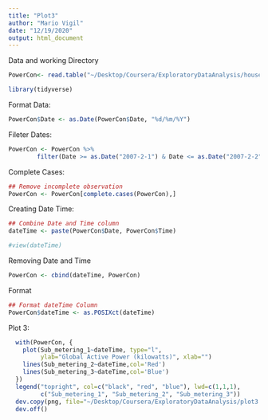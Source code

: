 ```yaml
---
title: "Plot3"
author: "Mario Vigil"
date: "12/19/2020"
output: html_document
---
```



Data and working Directory
```r

PowerCon<- read.table("~/Desktop/Coursera/ExploratoryDataAnalysis/household_power_consumption.txt", header=TRUE,sep=";", na.strings = "?", colClasses = c('character','character','numeric','numeric','numeric','numeric','numeric','numeric','numeric'))

```


```r
library(tidyverse)
```

Format Data:

```r

PowerCon$Date <- as.Date(PowerCon$Date, "%d/%m/%Y")

```

Fileter Dates:

```r
PowerCon <- PowerCon %>% 
        filter(Date >= as.Date("2007-2-1") & Date <= as.Date("2007-2-2"))
```

Complete Cases:

```r
## Remove incomplete observation
PowerCon <- PowerCon[complete.cases(PowerCon),]

```

Creating Date Time:

```r
## Combine Date and Time column
dateTime <- paste(PowerCon$Date, PowerCon$Time)

#view(dateTime)

```

Removing Date and Time

```r

PowerCon <- cbind(dateTime, PowerCon)

```

Format 

```r

## Format dateTime Column
PowerCon$dateTime <- as.POSIXct(dateTime)

```


Plot 3:

```r
  with(PowerCon, {
    plot(Sub_metering_1~dateTime, type="l",
         ylab="Global Active Power (kilowatts)", xlab="")
    lines(Sub_metering_2~dateTime,col='Red')
    lines(Sub_metering_3~dateTime,col='Blue')
  })
  legend("topright", col=c("black", "red", "blue"), lwd=c(1,1,1), 
         c("Sub_metering_1", "Sub_metering_2", "Sub_metering_3"))
  dev.copy(png, file="~/Desktop/Coursera/ExploratoryDataAnalysis/plot3.png", height=480, width=480)
  dev.off()
```




